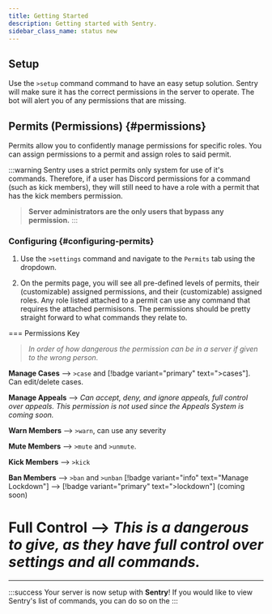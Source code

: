 ```yaml
---
title: Getting Started
description: Getting started with Sentry.
sidebar_class_name: status new
---
```


## Setup
Use the `>setup` command command to have an easy setup solution. Sentry will make sure it has the correct permissions in the server to operate. The bot will alert you of any permissions that are missing.



## Permits (Permissions) {#permissions}
Permits allow you to confidently manage permissions for specific roles. You can assign permissions to a permit and assign roles to said permit. 

:::warning
Sentry uses a strict permits only system for use of it's commands. Therefore, if a user has Discord permissions for a command (such as kick members), they will still need to have a role with a permit that has the kick members permission.

> **Server administrators are the only users that bypass any permission.**
:::


### Configuring {#configuring-permits}
1. Use the `>settings` command and navigate to the `Permits` tab using the dropdown. 

2. On the permits page, you will see all pre-defined levels of permits, their (customizable) assigned permissions, and their (customizable) assigned roles. Any role listed attached to a permit can use any command that requires the attached permisisons. The permissions should be pretty straight forward to what commands they relate to. 

=== Permissions Key
> *In order of how dangerous the permission can be in a server if given to the wrong person.*

**Manage Cases** --> `>case` and [!badge variant="primary" text="&gt;cases"]. Can edit/delete cases.

**Manage Appeals** --> *Can accept, deny, and ignore appeals, full control over appeals. This permission is not used since the Appeals System is coming soon.*

**Warn Members** --> `>warn`, can use any severity

**Mute Members** --> `>mute` and `>unmute`.

**Kick Members** --> `>kick`

**Ban Members** --> `>ban` and `>unban`
[!badge variant="info" text="Manage Lockdown"] --> [!badge variant="primary" text="&gt;lockdown"] (coming soon)

**Full Control** --> *This is a dangerous to give, as they have full control over settings and all commands.*
===

---

:::success 
Your server is now setup with **Sentry**! If you would like to view Sentry's list of commands, you can do so on the 
:::
